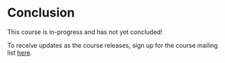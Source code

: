 # Conclusion

This course is in-progress and has not yet concluded!

To receive updates as the course releases, sign up for the course mailing list [here](https://mailchi.mp/911880bcff7d/ml-for-3d-course).
